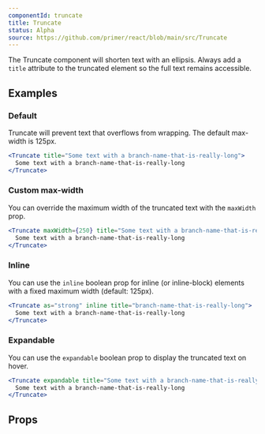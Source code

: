 ```yaml
---
componentId: truncate
title: Truncate
status: Alpha
source: https://github.com/primer/react/blob/main/src/Truncate
---
```



The Truncate component will shorten text with an ellipsis. Always add a `title` attribute to the truncated element so the full text remains accessible.

## Examples

### Default

Truncate will prevent text that overflows from wrapping. The default max-width is 125px.

```jsx live
<Truncate title="Some text with a branch-name-that-is-really-long">
  Some text with a branch-name-that-is-really-long
</Truncate>
```

### Custom max-width

You can override the maximum width of the truncated text with the `maxWidth` prop.

```jsx live
<Truncate maxWidth={250} title="Some text with a branch-name-that-is-really-long">
  Some text with a branch-name-that-is-really-long
</Truncate>
```

### Inline

You can use the `inline` boolean prop for inline (or inline-block) elements with a fixed maximum width (default: 125px).

```jsx live
<Truncate as="strong" inline title="branch-name-that-is-really-long">
  Some text with a branch-name-that-is-really-long
</Truncate>
```

### Expandable

You can use the `expandable` boolean prop to display the truncated text on hover.

```jsx live
<Truncate expandable title="Some text with a branch-name-that-is-really-long">
  Some text with a branch-name-that-is-really-long
</Truncate>
```

## Props

<ComponentProps data={data} />
